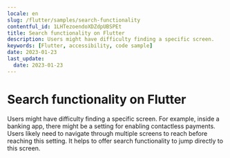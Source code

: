 ```yaml
---
locale: en
slug: /flutter/samples/search-functionality
contentful_id: 1LHTezoendoXDZdpUBSPEt
title: Search functionality on Flutter
description: Users might have difficulty finding a specific screen.
keywords: [Flutter, accessibility, code sample]
date: 2023-01-23
last_update:
  date: 2023-01-23
---
```


# Search functionality on Flutter

Users might have difficulty finding a specific screen. For example, inside a banking app, there might be a setting for enabling contactless payments. Users likely need to navigate through multiple screens to reach before reaching this setting. It helps to offer search functionality to jump directly to this screen.

<CodeSample id="screen-search" locale="en" platform="flutter"/>
